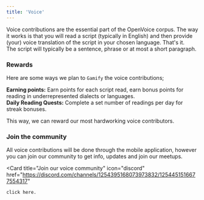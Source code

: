 ```yaml
---
title: 'Voice'
---
```


Voice contributions are the essential part of the OpenVoice corpus. The way it works is that you will read a script (typically in English) and 
then provide (your) voice translation of the script in your chosen language. That's it.   
The script will typically be a sentence, phrase or at most a short paragraph.

### Rewards

Here are some ways we plan to `Gamify` the voice contributions;

**Earning points:** Earn points for each script read, earn bonus points for reading in underrepresented dialects or languages.  
**Daily Reading Quests:** Complete a set number of readings per day for streak bonuses.

This way, we can reward our most hardworking voice contributors. 

### Join the community
All voice contributions will be done through the mobile application, however you can join our community to get info, updates and join our meetups. 

<Card
    title="Join our voice community"
    icon="discord"
    href="https://discord.com/channels/1254395168073973832/1254451516677554317"
  >
    click here.
</Card>